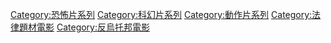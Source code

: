
[[Category:恐怖片系列|Category:恐怖片系列]]
[[Category:科幻片系列|Category:科幻片系列]]
[[Category:動作片系列|Category:動作片系列]]
[[Category:法律題材電影|Category:法律題材電影]]
[[Category:反烏托邦電影|Category:反烏托邦電影]]
